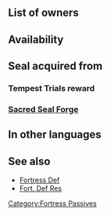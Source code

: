 {{SkillPage Tabs}}{{Passive
|type=A
|exclusive=0
|1name=Fortress Res 1
|1tagid=SID_魔防の城塞1
|1promotionRarity=4
|1promotionTier=1
|1required=-
|1effect=Grants Res+3.<br>Inflicts Atk-3.
|1cost=40
|2name=Fortress Res 2
|2tagid=SID_魔防の城塞2
|2promotionRarity=5
|2promotionTier=1
|2effect=Grants Res+4.<br>Inflicts Atk-3.
|2cost=80
|3name=Fortress Res 3
|3tagid=SID_魔防の城塞3
|3effect=Grants Res+5.<br>Inflicts Atk-3.
|3cost=160
|statModifiers1=0,-3,0,0,3
|statModifiers2=0,-3,0,0,4
|statModifiers3=0,-3,0,0,5
|canUseMove={{MoveList|all}}
|canUseWeapon={{WeaponList|all}}
|properties=random_all
}}
==List of owners==
{{Skill Hero List}}
==Availability==
{{PassiveFocusList}}
{{PassiveDistributionList}}
{{PassiveCombatManualList}}
==Seal acquired from==
===Tempest Trials reward===
{{Tempest Trials seal reward}}
===[[Sacred Seal Forge]]===
{{SealCosts
|seals=Fortress Res 1;Fortress Res 2;Fortress Res 3
|badgeColor=Transparent
|costs1=20;100;20
|costs2=60;200;50
|costs3=400;1000;100
}}
==In other languages==
{{OtherLanguages
|japanese=魔防の城塞
|german=Res.-Festung
|spanishEU=Bastión Res
|spanishLA=Bastión Res.
|french=Forteresse Rés
|italian=Forte Res
|chineseTW=魔防堡壘
|portuguese=Fortaleza Res.
}}
==See also==
* [[Fortress Def]]
* [[Fort. Def Res]]
{{Seals Navbox}}
{{Passives Navbox|A}}
[[Category:Fortress Passives]]